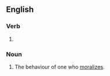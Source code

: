 ==English==

===Verb===
{{head|en|present participle}}

# {{present participle of|moralize|lang=en|nocat=1}}

===Noun===
{{en-noun}}

# The behaviour of one who [[moralize]]s.